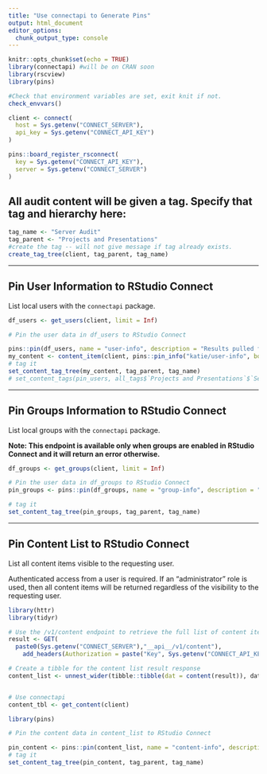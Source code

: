 ```yaml
---
title: "Use connectapi to Generate Pins"
output: html_document
editor_options: 
  chunk_output_type: console
---
```


```r
knitr::opts_chunk$set(echo = TRUE)
library(connectapi) #will be on CRAN soon
library(rscview)
library(pins)
```

```r
#Check that environment variables are set, exit knit if not.
check_envvars()
```

```r
client <- connect(
  host = Sys.getenv("CONNECT_SERVER"),
  api_key = Sys.getenv("CONNECT_API_KEY")
)

pins::board_register_rsconnect(
  key = Sys.getenv("CONNECT_API_KEY"), 
  server = Sys.getenv("CONNECT_SERVER")
)
```

## All audit content will be given a tag. Specify that tag and hierarchy here:
```r
tag_name <- "Server Audit"
tag_parent <- "Projects and Presentations"
#create the tag -- will not give message if tag already exists.
create_tag_tree(client, tag_parent, tag_name)
```


---

## Pin User Information to RStudio Connect

List local users with the `connectapi` package.

```r
df_users <- get_users(client, limit = Inf)
```

```r
# Pin the user data in df_users to RStudio Connect

pins::pin(df_users, name = "user-info", description = "Results pulled from `connectapi::get_users()`", board = "rsconnect")
my_content <- content_item(client, pins::pin_info("katie/user-info", board = "rsconnect")$guid)
# tag it
set_content_tag_tree(my_content, tag_parent, tag_name)
# set_content_tags(pin_users, all_tags$`Projects and Presentations`$`Server Audit`)
```

---

## Pin Groups Information to RStudio Connect 

List local groups with the `connectapi` package.

**Note: This endpoint is available only when groups are enabled in RStudio Connect and it will return an error otherwise.**

```r
df_groups <- get_groups(client, limit = Inf)
```


```r
# Pin the user data in df_groups to RStudio Connect
pin_groups <- pins::pin(df_groups, name = "group-info", description = "Results pulled from `connectapi::get_groups()`", board = "rsconnect")

# tag it
set_content_tag_tree(pin_groups, tag_parent, tag_name)
```

---
## Pin Content List to RStudio Connect
List all content items visible to the requesting user.

Authenticated access from a user is required. If an "administrator" role is used, then all content items will be returned regardless of the visibility to the requesting user.

```r
library(httr)
library(tidyr)

# Use the /v1/content endpoint to retrieve the full list of content items
result <- GET(
  paste0(Sys.getenv("CONNECT_SERVER"),"__api__/v1/content"),
    add_headers(Authorization = paste("Key", Sys.getenv("CONNECT_API_KEY"))))

# Create a tibble for the content list result response
content_list <- unnest_wider(tibble::tibble(dat = content(result)), dat)


# Use connectapi 
content_tbl <- get_content(client)


```

```r
library(pins)

# Pin the content data in content_list to RStudio Connect

pin_content <- pins::pin(content_list, name = "content-info", description = "Results pulled from the /v1/content API", board = "rsconnect")
# tag it
set_content_tag_tree(pin_content, tag_parent, tag_name)
```
